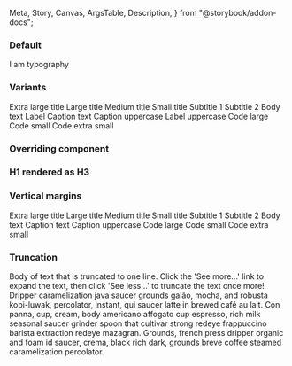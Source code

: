   Meta,
  Story,
  Canvas,
  ArgsTable,
  Description,
} from "@storybook/addon-docs";

<Meta title="React Components/Typography" component={IcTypography} />

<Description markdown={readme} />

### Default

<Canvas>
  <Story name="Default">
    <IcTypography>I am typography</IcTypography>
  </Story>
</Canvas>

### Variants

<Canvas>
  <Story name="Variants">
    <IcTypography variant="h1">Extra large title</IcTypography>
    <IcTypography variant="h2">Large title</IcTypography>
    <IcTypography variant="h3">Medium title</IcTypography>
    <IcTypography variant="h4">Small title</IcTypography>
    <IcTypography variant="subtitle-large">Subtitle 1</IcTypography>
    <IcTypography variant="subtitle-small">Subtitle 2</IcTypography>
    <IcTypography variant="body">Body text</IcTypography>
    <IcTypography variant="label">Label</IcTypography>
    <IcTypography variant="caption">Caption text</IcTypography>
    <IcTypography variant="caption-uppercase">Caption uppercase</IcTypography>
    <IcTypography variant="label-uppercase">Label uppercase</IcTypography>
    <IcTypography variant="code-large">Code large</IcTypography>
    <IcTypography variant="code-small">Code small</IcTypography>
    <IcTypography variant="code-extra-small">Code extra small</IcTypography>
  </Story>
</Canvas>

### Overriding component

<Canvas>
  <Story name="Component override">
    <IcTypography variant="h1">
      <h3>H1 rendered as H3</h3>
    </IcTypography>
  </Story>
</Canvas>

### Vertical margins

<Canvas>
  <Story name="Vertical margins">
    <IcTypography applyVerticalMargins variant="h1">
      Extra large title
    </IcTypography>
    <IcTypography applyVerticalMargins variant="h2">
      Large title
    </IcTypography>
    <IcTypography applyVerticalMargins variant="h3">
      Medium title
    </IcTypography>
    <IcTypography applyVerticalMargins variant="h4">
      Small title
    </IcTypography>
    <IcTypography applyVerticalMargins variant="subtitle-large">
      Subtitle 1
    </IcTypography>
    <IcTypography applyVerticalMargins variant="subtitle-small">
      Subtitle 2
    </IcTypography>
    <IcTypography applyVerticalMargins variant="body">
      Body text
    </IcTypography>
    <IcTypography applyVerticalMargins variant="caption">
      Caption text
    </IcTypography>
    <IcTypography applyVerticalMargins variant="caption-uppercase">
      Caption uppercase
    </IcTypography>
    <IcTypography applyVerticalMargins variant="code-large">
      Code large
    </IcTypography>
    <IcTypography applyVerticalMargins variant="code-small">
      Code small
    </IcTypography>
    <IcTypography applyVerticalMargins variant="code-extra-small">
      Code extra small
    </IcTypography>
  </Story>
</Canvas>

### Truncation

<Canvas>
  <Story name="Truncation">
    <div
      style={{
        height: "30vh",
        width: "30vw",
        border: "1px solid black",
        padding: "1rem",
      }}
    >
      <IcTypography max-lines="1" variant="body">
        Body of text that is truncated to one line. Click the 'See more...' link
        to expand the text, then click 'See less...' to truncate the text once
        more!
        <br />
        Dripper caramelization java saucer grounds galão, mocha, and robusta
        kopi-luwak, percolator, instant, qui saucer latte in brewed café au
        lait. Con panna, cup, cream, body americano affogato cup espresso, rich
        milk seasonal saucer grinder spoon that cultivar strong redeye
        frappuccino barista extraction redeye mazagran. Grounds, french press
        dripper organic and foam id saucer, crema, black rich dark, grounds
        breve coffee steamed caramelization percolator.
      </IcTypography>
    </div>
  </Story>
</Canvas>
